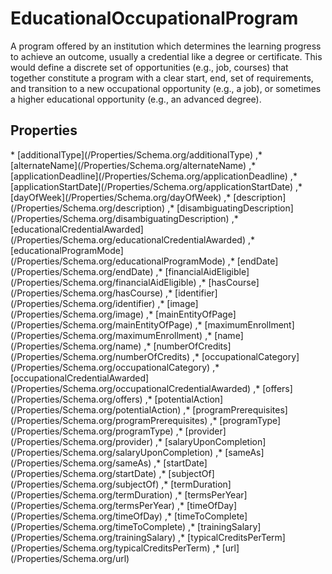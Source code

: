 # EducationalOccupationalProgram

A program offered by an institution which determines the learning progress to achieve an outcome, usually a credential like a degree or certificate. This would define a discrete set of opportunities (e.g., job, courses) that together constitute a program with a clear start, end, set of requirements, and transition to a new occupational opportunity (e.g., a job), or sometimes a higher educational opportunity (e.g., an advanced degree).

## Properties

<Grid>
* [additionalType](/Properties/Schema.org/additionalType)
,* [alternateName](/Properties/Schema.org/alternateName)
,* [applicationDeadline](/Properties/Schema.org/applicationDeadline)
,* [applicationStartDate](/Properties/Schema.org/applicationStartDate)
,* [dayOfWeek](/Properties/Schema.org/dayOfWeek)
,* [description](/Properties/Schema.org/description)
,* [disambiguatingDescription](/Properties/Schema.org/disambiguatingDescription)
,* [educationalCredentialAwarded](/Properties/Schema.org/educationalCredentialAwarded)
,* [educationalProgramMode](/Properties/Schema.org/educationalProgramMode)
,* [endDate](/Properties/Schema.org/endDate)
,* [financialAidEligible](/Properties/Schema.org/financialAidEligible)
,* [hasCourse](/Properties/Schema.org/hasCourse)
,* [identifier](/Properties/Schema.org/identifier)
,* [image](/Properties/Schema.org/image)
,* [mainEntityOfPage](/Properties/Schema.org/mainEntityOfPage)
,* [maximumEnrollment](/Properties/Schema.org/maximumEnrollment)
,* [name](/Properties/Schema.org/name)
,* [numberOfCredits](/Properties/Schema.org/numberOfCredits)
,* [occupationalCategory](/Properties/Schema.org/occupationalCategory)
,* [occupationalCredentialAwarded](/Properties/Schema.org/occupationalCredentialAwarded)
,* [offers](/Properties/Schema.org/offers)
,* [potentialAction](/Properties/Schema.org/potentialAction)
,* [programPrerequisites](/Properties/Schema.org/programPrerequisites)
,* [programType](/Properties/Schema.org/programType)
,* [provider](/Properties/Schema.org/provider)
,* [salaryUponCompletion](/Properties/Schema.org/salaryUponCompletion)
,* [sameAs](/Properties/Schema.org/sameAs)
,* [startDate](/Properties/Schema.org/startDate)
,* [subjectOf](/Properties/Schema.org/subjectOf)
,* [termDuration](/Properties/Schema.org/termDuration)
,* [termsPerYear](/Properties/Schema.org/termsPerYear)
,* [timeOfDay](/Properties/Schema.org/timeOfDay)
,* [timeToComplete](/Properties/Schema.org/timeToComplete)
,* [trainingSalary](/Properties/Schema.org/trainingSalary)
,* [typicalCreditsPerTerm](/Properties/Schema.org/typicalCreditsPerTerm)
,* [url](/Properties/Schema.org/url)

</Grid>

